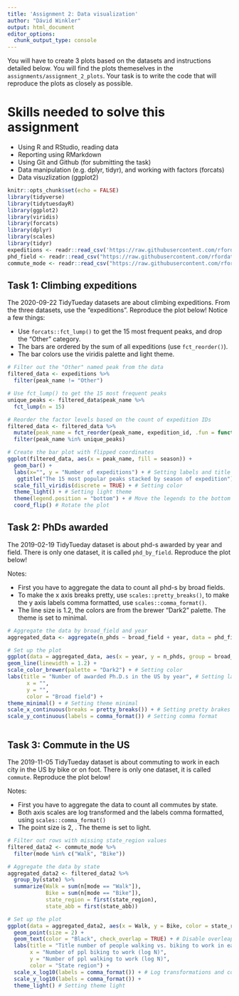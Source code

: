 ```yaml
---
title: 'Assignment 2: Data visualization'
author: "Dávid Winkler"
output: html_document
editor_options: 
  chunk_output_type: console
---
```


You will have to create 3 plots based on the datasets and instructions detailed below. You will find the plots themeselves in the `assignments/assignment_2_plots`. Your task is to write the code that will reproduce the plots as closely as possible.

# Skills needed to solve this assignment

-   Using R and RStudio, reading data
-   Reporting using RMarkdown
-   Using Git and Github (for submitting the task)
-   Data manipulation (e.g. dplyr, tidyr), and working with factors (forcats)
-   Data visuzlization (ggplot2)

```r
knitr::opts_chunk$set(echo = FALSE)
library(tidyverse)
library(tidytuesdayR)
library(ggplot2)
library(viridis)
library(forcats)
library(dplyr)
library(scales)
library(tidyr)
expeditions <- readr::read_csv('https://raw.githubusercontent.com/rfordatascience/tidytuesday/master/data/2020/2020-09-22/expeditions.csv') # We read the data
phd_field <- readr::read_csv("https://raw.githubusercontent.com/rfordatascience/tidytuesday/master/data/2019/2019-02-19/phd_by_field.csv")
commute_mode <- readr::read_csv("https://raw.githubusercontent.com/rfordatascience/tidytuesday/master/data/2019/2019-11-05/commute.csv")

```

## Task 1: Climbing expeditions

The 2020-09-22 TidyTueday datasets are about climbing expeditions. From the three datasets, use the "expeditions". Reproduce the plot below! Notice a few things:

-   Use `forcats::fct_lump()` to get the 15 most frequent peaks, and drop the "Other" category.
-   The bars are ordered by the sum of all expeditions (use `fct_reorder()`).
-   The bar colors use the viridis palette and light theme.

```r
# Filter out the "Other" named peak from the data
filtered_data <- expeditions %>%
  filter(peak_name != "Other")

# Use fct_lump() to get the 15 most frequent peaks
unique_peaks <- filtered_data$peak_name %>%
  fct_lump(n = 15)

# Reorder the factor levels based on the count of expedition IDs
filtered_data <- filtered_data %>%
  mutate(peak_name = fct_reorder(peak_name, expedition_id, .fun = function(x) sum(!is.na(x)))) %>%
  filter(peak_name %in% unique_peaks)

# Create the bar plot with flipped coordinates
ggplot(filtered_data, aes(x = peak_name, fill = season)) +
  geom_bar() +
  labs(x="", y = "Number of expeditions") + # Setting labels and title
   ggtitle("The 15 most popular peaks stacked by season of expedition") +
  scale_fill_viridis(discrete = TRUE) + # Setting color
  theme_light() + # Setting light theme
  theme(legend.position = "bottom") + # Move the legends to the bottom of the plot
  coord_flip() # Rotate the plot 
```

## Task 2: PhDs awarded

The 2019-02-19 TidyTueday dataset is about phd-s awarded by year and field. There is only one dataset, it is called `phd_by_field`. Reproduce the plot below! 

Notes:

-   First you have to aggregate the data to count all phd-s by broad fields.
-   To make the x axis breaks pretty, use `scales::pretty_breaks()`, to make the y axis labels comma formatted, use `scales::comma_format()`.
-   The line size is 1.2, the colors are from the brewer "Dark2" palette. The theme is set to minimal.

```r
# Aggregate the data by broad_field and year
aggregated_data <- aggregate(n_phds ~ broad_field + year, data = phd_field, FUN = sum)

# Set up the plot
ggplot(data = aggregated_data, aes(x = year, y = n_phds, group = broad_field, color = broad_field)) +
geom_line(linewidth = 1.2) +
scale_color_brewer(palette = "Dark2") + # Setting color
labs(title = "Number of awarded Ph.D.s in the US by year", # Setting labels and title
      x = "",
      y = "",
      color = "Broad field") +
theme_minimal() + # Setting theme minimal
scale_x_continuous(breaks = pretty_breaks()) + # Setting pretty brakes
scale_y_continuous(labels = comma_format()) # Setting comma format



```

## Task 3: Commute in the US

The 2019-11-05 TidyTueday dataset is about commuting to work in each city in the US by bike or on foot. There is only one dataset, it is called `commute`. Reproduce the plot below!

Notes:

-   First you have to aggregate the data to count all commutes by state.
-   Both axis scales are log transformed and the labels comma formatted, using `scales::comma_format()`
-   The point size is 2, . The theme is set to light.

```r
# Filter out rows with missing state_region values
filtered_data2 <- commute_mode %>%
  filter(mode %in% c("Walk", "Bike"))

# Aggregate the data by state
aggregated_data2 <- filtered_data2 %>%
  group_by(state) %>%
  summarize(Walk = sum(n[mode == "Walk"]),
            Bike = sum(n[mode == "Bike"]),
            state_region = first(state_region),
            state_abb = first(state_abb))

# Set up the plot
ggplot(data = aggregated_data2, aes(x = Walk, y = Bike, color = state_region, label = state_abb)) +
  geom_point(size = 2) +
  geom_text(color = "Black", check_overlap = TRUE) + # Disable overleaping of state_abbs (monitor size matters)
  labs(title = "Title number of people walking vs. biking to work in each USA state", # Setting title and labels
       x = "Number of ppl biking to work (log N)",
       y = "Number of ppl walking to work (log N)",
       color = "State region") + 
  scale_x_log10(labels = comma_format()) + # Log transformations and coma formats
  scale_y_log10(labels = comma_format()) +
  theme_light() # Setting theme light

```
